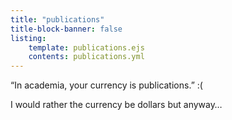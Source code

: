 ```yaml
---
title: "publications"
title-block-banner: false
listing:
    template: publications.ejs
    contents: publications.yml
---
```


"In academia, your currency is publications." :( 
    
I would rather the currency be dollars but anyway...


<!---
 <div>

{% assign thumbnail="left" %}

{% for pub in site.data.publications %}

{% if pub.pdf and pub.software %}
  [**{{pub.title}}**]({{pub.url}})<br/>
  {{pub.authors}} <br/>
  <i>{{pub.journal}}</i> ({{pub.year}})<br/>
  [[PDF]({{pub.pdf}})] [[Software]({{pub.software}})]
{% elsif pub.software %}
  [**{{pub.title}}**]({{pub.url}})<br/>
  {{pub.authors}} <br/>
  <i>{{pub.journal}}</i> ({{pub.year}})<br/>
  [[Software]({{pub.software}})]
{% elsif pub.pdf %}
  [**{{pub.title}}**]({{pub.url}})<br/>
  {{pub.authors}} <br/>
  <i>{{pub.journal}}</i> ({{pub.year}})<br/>
  [[PDF]({{pub.pdf}})] 
{% else %}
  [**{{pub.title}}**]({{pub.url}})<br/>
  {{pub.authors}} <br/>
  <i>{{pub.journal}}</i> ({{pub.year}})<br/>
{% endif %}

{% endfor %}

</div> 
--->


<!-- 
# publications
1. Shin D, Lee KJ, **Adeluwa T**, Hur J. Machine Learning-Based Predictive Modeling of Postpartum Depression. *J Clin Med.* 2020;9(9):2899. Published 2020 Sep 8. doi:10.3390/jcm9092899

2. Ishola IO, Akinyede AA, **Adeluwa TP**, Micah C. Novel action of vinpocetine in the prevention of paraquat-induced parkinsonism in mice: involvement of oxidative stress and neuroinflammation. *Metab Brain Dis.* 2018;33(5):1493-1500. doi:10.1007/s11011-018-0256-9 -->